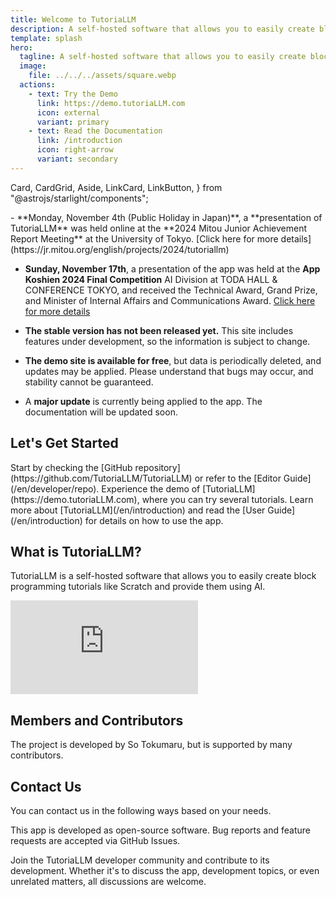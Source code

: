 ```yaml
---
title: Welcome to TutoriaLLM
description: A self-hosted software that allows you to easily create block programming tutorials like Scratch and provide them using AI.
template: splash
hero:
  tagline: A self-hosted software that allows you to easily create block programming tutorials like Scratch and provide them using AI.
  image:
    file: ../../../assets/square.webp
  actions:
    - text: Try the Demo
      link: https://demo.tutoriaLLM.com
      icon: external
      variant: primary
    - text: Read the Documentation
      link: /introduction
      icon: right-arrow
      variant: secondary
---
```


  Card,
  CardGrid,
  Aside,
  LinkCard,
  LinkButton,
} from "@astrojs/starlight/components";


<Aside type="note" title="Important Notice">
- **Monday, November 4th (Public Holiday in Japan)**, a **presentation of TutoriaLLM** was held online at the **2024 Mitou Junior Achievement Report Meeting** at the University of Tokyo. [Click here for more details](https://jr.mitou.org/english/projects/2024/tutoriallm)

- **Sunday, November 17th**, a presentation of the app was held at the **App Koshien 2024 Final Competition** AI Division at TODA HALL & CONFERENCE TOKYO, and received the Technical Award, Grand Prize, and Minister of Internal Affairs and Communications Award. [Click here for more details](https://applikoshien.jp/)

- **The stable version has not been released yet.** This site includes features under development, so the information is subject to change.

- **The demo site is available for free**, but data is periodically deleted, and updates may be applied. Please understand that bugs may occur, and stability cannot be guaranteed.

- A **major update** is currently being applied to the app. The documentation will be updated soon.

</Aside>

## Let's Get Started

<CardGrid stagger>
  <Card title="Deploy Your Own App" icon="github">
    Start by checking the [GitHub
    repository](https://github.com/TutoriaLLM/TutoriaLLM) or refer to the
    [Editor Guide](/en/developer/repo).
  </Card>
  <Card title="Try the Demo" icon="external">
    Experience the demo of [TutoriaLLM](https://demo.tutoriaLLM.com), where you
    can try several tutorials.
  </Card>
  <Card title="Learn How to Use the App" icon="open-book">
    Learn more about [TutoriaLLM](/en/introduction) and read the [User
    Guide](/en/introduction) for details on how to use the app.
  </Card>
</CardGrid>

## What is TutoriaLLM?

TutoriaLLM is a self-hosted software that allows you to easily create block programming tutorials like Scratch and provide them using AI.

<iframe
  class="iframe-video"
  src="https://www.youtube.com/embed/zVqjqdK0cPQ?si=wD9dumxaMFKNRfMD"
  title="YouTube video player"
  frameborder="0"
  allow="accelerometer; autoplay; clipboard-write; encrypted-media; gyroscope; picture-in-picture; web-share"
  referrerpolicy="strict-origin-when-cross-origin"
  allowfullscreen
></iframe>

<LinkCard
  title="Learn More"
  description="Want to know more about TutoriaLLM?"
  href="/en/introduction"
/>

## Members and Contributors

The project is developed by So Tokumaru, but is supported by many contributors.

<LinkCard
  title="Contribute to the Development of TutoriaLLM"
  description="Check out the GitHub repository."
  href="https://github.com/TutoriaLLM/TutoriaLLM"
/>

<Contributers />

## Contact Us

You can contact us in the following ways based on your needs.

<CardGrid>

<Card title="Report Bugs or Request Features" icon="github">
  This app is developed as open-source software. Bug reports and feature
  requests are accepted via GitHub Issues.
  <LinkCard
    title="GitHub Issues"
    description="You can report bugs or request features via GitHub Issues."
    href="https://github.com/TutoriaLLM/TutoriaLLM/issues"
  />
</Card>

<Card title="Join the Developer Community" icon="discord">

Join the TutoriaLLM developer community and contribute to its development. Whether it's to discuss the app, development topics, or even unrelated matters, all discussions are welcome.

<LinkCard
  title="Discord Server"
  description="Join the TutoriaLLM community."
  href="https://discord.gg/zxuREnWVXC"
/>
</Card>

</CardGrid>